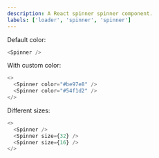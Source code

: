 ```yaml
---
description: A React spinner spinner component.
labels: ['loader', 'spinner', 'spinner']
---
```



Default color:

```js live
<Spinner />
```

With custom color:

```js live
<>
  <Spinner color="#be97e8" />
  <Spinner color="#54f1d2" />
</>
```

Different sizes:

```js live
<>
  <Spinner />
  <Spinner size={32} />
  <Spinner size={16} />
</>
```
